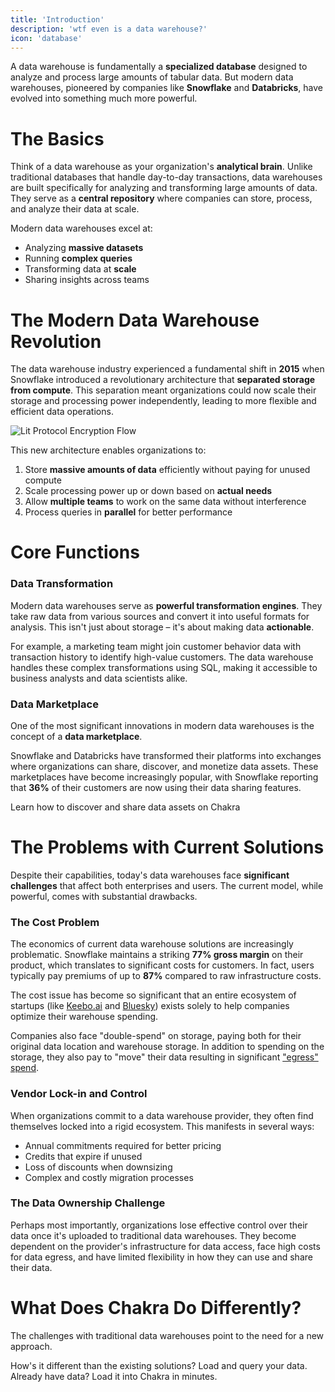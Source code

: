 ```yaml
---
title: 'Introduction'
description: 'wtf even is a data warehouse?'
icon: 'database'
---
```


A data warehouse is fundamentally a **specialized database** designed to analyze and process large amounts of tabular data. But modern data warehouses, pioneered by companies like **Snowflake** and **Databricks**, have evolved into something much more powerful.

# The Basics

Think of a data warehouse as your organization's **analytical brain**. Unlike traditional databases that handle day-to-day transactions, data warehouses are built specifically for analyzing and transforming large amounts of data. They serve as a **central repository** where companies can store, process, and analyze their data at scale.

Modern data warehouses excel at:

- Analyzing **massive datasets**
- Running **complex queries**
- Transforming data at **scale**
- Sharing insights across teams

# The Modern Data Warehouse Revolution

The data warehouse industry experienced a fundamental shift in **2015** when Snowflake introduced a revolutionary architecture that **separated storage from compute**. This separation meant organizations could now scale their storage and processing power independently, leading to more flexible and efficient data operations.

<img src='/images/modern-dwh.png' alt='Lit Protocol Encryption Flow' />

This new architecture enables organizations to:

1. Store **massive amounts of data** efficiently without paying for unused compute
2. Scale processing power up or down based on **actual needs**
3. Allow **multiple teams** to work on the same data without interference
4. Process queries in **parallel** for better performance

# Core Functions

### Data Transformation

Modern data warehouses serve as **powerful transformation engines**. They take raw data from various sources and convert it into useful formats for analysis. This isn't just about storage – it's about making data **actionable**.

For example, a marketing team might join customer behavior data with transaction history to identify high-value customers. The data warehouse handles these complex transformations using SQL, making it accessible to business analysts and data scientists alike.

### Data Marketplace

One of the most significant innovations in modern data warehouses is the concept of a **data marketplace**.

Snowflake and Databricks have transformed their platforms into exchanges where organizations can share, discover, and monetize data assets. These marketplaces have become increasingly popular, with Snowflake reporting that **36%** of their customers are now using their data sharing features.

<Card title='Data Marketplace' icon='shop' href='/marketplace/introduction'>
  Learn how to discover and share data assets on Chakra
</Card>

# The Problems with Current Solutions

Despite their capabilities, today's data warehouses face **significant challenges** that affect both enterprises and users. The current model, while powerful, comes with substantial drawbacks.

### The Cost Problem

The economics of current data warehouse solutions are increasingly problematic. Snowflake maintains a striking **77% gross margin** on their product, which translates to significant costs for customers. In fact, users typically pay premiums of up to **87%** compared to raw infrastructure costs.

The cost issue has become so significant that an entire ecosystem of startups (like [Keebo.ai](https://keebo.ai/) and [Bluesky](https://www.getbluesky.io/)) exists solely to help companies optimize their warehouse spending.

Companies also face "double-spend" on storage, paying both for their original data location and warehouse storage. In addition to spending on the storage, they also pay to "move" their data resulting in significant ["egress" spend](https://x.com/0xnirmal/status/1845990586597138918).

### Vendor Lock-in and Control

When organizations commit to a data warehouse provider, they often find themselves locked into a rigid ecosystem. This manifests in several ways:

- Annual commitments required for better pricing
- Credits that expire if unused
- Loss of discounts when downsizing
- Complex and costly migration processes

### The Data Ownership Challenge

Perhaps most importantly, organizations lose effective control over their data once it's uploaded to traditional data warehouses. They become dependent on the provider's infrastructure for data access, face high costs for data egress, and have limited flexibility in how they can use and share their data.

# What Does Chakra Do Differently?

The challenges with traditional data warehouses point to the need for a new approach.

<CardGroup cols={2}>
  <Card title='ChakraDB' icon='dharmachakra' href='/datawarehouse/chakra-db'>
    How's it different than the existing solutions?
  </Card>
  <Card title='Worksheets' icon='table' href='/datawarehouse/worksheet'>
    Load and query your data.
  </Card>
  <Card title='Existing Data' icon='server' href='/datawarehouse/existing-data'>
    Already have data? Load it into Chakra in minutes.
  </Card>
</CardGroup>
